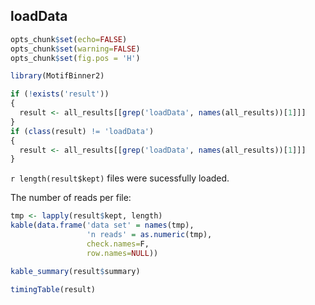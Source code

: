## loadData

```r
opts_chunk$set(echo=FALSE)
opts_chunk$set(warning=FALSE)
opts_chunk$set(fig.pos = 'H')

library(MotifBinner2)

if (!exists('result'))
{
  result <- all_results[[grep('loadData', names(all_results))[1]]]
}
if (class(result) != 'loadData')
{
  result <- all_results[[grep('loadData', names(all_results))[1]]]
}
```

`r length(result$kept)` files were sucessfully loaded.

The number of reads per file:
```r
tmp <- lapply(result$kept, length)
kable(data.frame('data set' = names(tmp),
                 'n reads' = as.numeric(tmp),
                 check.names=F,
                 row.names=NULL))
```

```r
kable_summary(result$summary)

timingTable(result)
```
